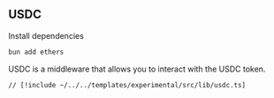 ## USDC

Install dependencies

```bash
bun add ethers
```

USDC is a middleware that allows you to interact with the USDC token.

```tsx [src/lib/usdc.ts]
// [!include ~/../../templates/experimental/src/lib/usdc.ts]
```
